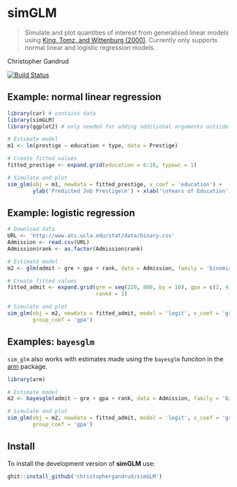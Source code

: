 # simGLM

> Simulate and plot quantities of interest from generalised linear
    models using [King, Tomz, and Wittenburg (2000)](http://www.jstor.org/stable/2669316).
    Currently only supports normal linear and logistic regression models.

Christopher Gandrud

[![Build Status](https://travis-ci.org/christophergandrud/simGLM.svg?branch=master)](https://travis-ci.org/christophergandrud/simGLM)

## Example: normal linear regression

```r
library(car) # contains data
library(simGLM)
library(ggplot2) # only needed for adding additional arguments outside of sim_glm

# Estimate model
m1 <- lm(prestige ~ education + type, data = Prestige)

# Create fitted values
fitted_prestige <- expand.grid(education = 6:16, typewc = 1)

# Simulate and plot
sim_glm(obj = m1, newdata = fitted_prestige, x_coef = 'education') +
        ylab('Predicted Job Prestige\n') + xlab('\nYears of Education')
```

## Example: logistic regression

```r
# Download data
URL <- 'http://www.ats.ucla.edu/stat/data/binary.csv'
Admission <- read.csv(URL)
Admission$rank <- as.factor(Admission$rank)

# Estimate model
m2 <- glm(admit ~ gre + gpa + rank, data = Admission, family = 'binomial')

# Create fitted values
fitted_admit <- expand.grid(gre = seq(220, 800, by = 10), gpa = c(2, 4), 
                            rank4 = 1)

# Simulate and plot
sim_glm(obj = m2, newdata = fitted_admit, model = 'logit', x_coef = 'gre', 
        group_coef = 'gpa')
```

## Examples: `bayesglm`

`sim_glm` also works with estimates made using the `bayesglm` funciton in the [arm](https://cran.r-project.org/web/packages/arm/index.html) package.

```r
library(arm)
```

```r

# Estimate model
m2 <- bayesglm(admit ~ gre + gpa + rank, data = Admission, family = 'binomial')

# Simulate and plot
sim_glm(obj = m2, newdata = fitted_admit, model = 'logit', x_coef = 'gre', 
        group_coef = 'gpa')
```

## Install

To install the development version of **simGLM** use:

```r
ghit::install_github('christophergandrud/simGLM')
```